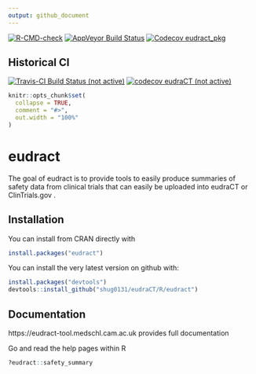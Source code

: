 ---
output: github_document
---
<!-- badges: start -->
[![R-CMD-check](https://github.com/shug0131/eudraCT/workflows/R-CMD-check/badge.svg)](https://github.com/shug0131/eudract_pkg/actions)
[![AppVeyor Build Status](https://ci.appveyor.com/api/projects/status/github/shug0131/eudract_pkg?branch=master&svg=true)](https://ci.appveyor.com/project/shug0131/eudract_pkg)
[![Codecov eudract_pkg](https://codecov.io/gh/shug0131/eudract_pkg/branch/master/graph/badge.svg)](https://codecov.io/gh/shug0131/eudract_pkg?branch=master)
<!-- badges: end -->

## Historical CI

[![Travis-CI Build Status (not active)](https://travis-ci.com/shug0131/eudraCT.svg?branch=master)](https://travis-ci.com/shug0131/eudraCT)
[![codecov eudraCT (not active)](https://codecov.io/github/shug0131/eudraCT/branch/master/graphs/badge.svg)](https://codecov.io/github/shug0131/eudraCT)




<!-- README.md is generated from README.Rmd. Please edit that file -->

```{r setup, include = FALSE}
knitr::opts_chunk$set(
  collapse = TRUE,
  comment = "#>",
  out.width = "100%"
)
```
# eudract

The goal of eudract is to provide tools to easily produce summaries of safety data from clinical trials that can easily be uploaded into eudraCT or ClinTrials.gov . 



## Installation

You can install from CRAN directly with

```r
install.packages("eudract")
```


You can install the very latest version on github with:

``` r
install.packages("devtools")
devtools::install_github("shug0131/eudraCT/R/eudract")
```

## Documentation

https://eudract-tool.medschl.cam.ac.uk provides full documentation

Go and read the help pages within R

```{r example}
?eudract::safety_summary
```


